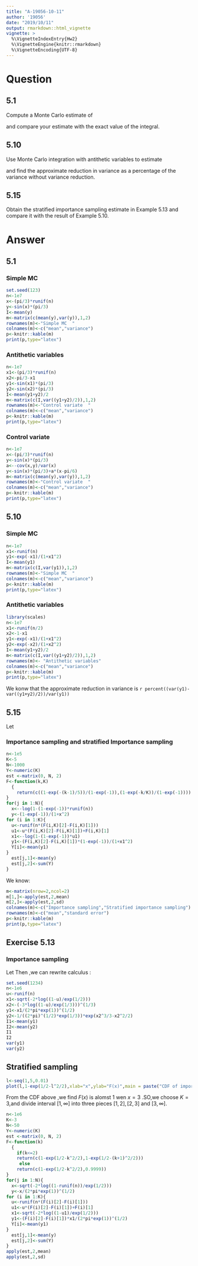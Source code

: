 ```yaml
---
title: "A-19056-10-11"
author: '19056'
date: "2019/10/11"
output: rmarkdown::html_vignette
vignette: >
  %\VignetteIndexEntry{Hw2}
  %\VignetteEngine{knitr::rmarkdown}
  %\VignetteEncoding{UTF-8}
---
```


# Question
## 5.1
Compute a Monte Carlo estimate of
\centerline{$\int_{0}^{\pi/3}sintdt$}
and compare your estimate with the exact value of the integral.  

## 5.10
Use Monte Carlo integration with antithetic variables to estimate
\centerline{$\int_{0}^{1}\frac{e^{-x}}{1+x^2}dx$}
and find the approximate reduction in variance as a percentage of the variance
without variance reduction.  

## 5.15
Obtain the stratified importance sampling estimate in Example 5.13 and compare
it with the result of Example 5.10.  

#  Answer
##  5.1  
### Simple MC

```r
set.seed(123)
n<-1e7
x<-(pi/3)*runif(n)
y<-sin(x)*(pi/3)
I<-mean(y)
m<-matrix(c(mean(y),var(y)),1,2)
rownames(m)<-"Simple MC  "
colnames(m)<-c("mean","variance")
p<-knitr::kable(m)
print(p,type="latex")
```


### Antithetic variables

```r
n<-1e7
x1<-(pi/3)*runif(n)
x2<-pi/3-x1
y1<-sin(x1)*(pi/3)
y2<-sin(x2)*(pi/3)
I<-mean(y1+y2)/2
m<-matrix(c(I,var((y1+y2)/2)),1,2)
rownames(m)<-"Control variate  "
colnames(m)<-c("mean","variance")
p<-knitr::kable(m)
print(p,type="latex")
```

### Control variate

```r
n<-1e7
x<-(pi/3)*runif(n)
y<-sin(x)*(pi/3)
a<--cov(x,y)/var(x)
y<-sin(x)*(pi/3)+a*(x-pi/6)
m<-matrix(c(mean(y),var(y)),1,2)
rownames(m)<-"Control variate  "
colnames(m)<-c("mean","variance")
p<-knitr::kable(m)
print(p,type="latex")
```


## 5.10  
### Simple MC  

```r
n<-1e7
x1<-runif(n)
y1<-exp(-x1)/(1+x1^2)
I<-mean(y1)
m<-matrix(c(I,var(y1)),1,2)
rownames(m)<-"Simple MC  "
colnames(m)<-c("mean","variance")
p<-knitr::kable(m)
print(p,type="latex")
```

### Antithetic variables

```r
library(scales)
n<-1e7
x1<-runif(n/2)
x2<-1-x1
y1<-exp(-x1)/(1+x1^2)
y2<-exp(-x2)/(1+x2^2)
I<-mean(y1+y2)/2
m<-matrix(c(I,var((y1+y2)/2)),1,2)
rownames(m)<- "Antithetic variables"
colnames(m)<-c("mean","variance")
p<-knitr::kable(m)
print(p,type="latex")
```

We konw that the approximate reduction in variance is `r percent((var(y1)-var((y1+y2)/2))/var(y1))`
 
 
## 5.15

Let
\centerline{$f_{3}(x)=\frac{e^{-x}}{1-e^{-1}}\to F_{3}(x)=\frac{1-e^{-x}}{1-e^{-1}}\to F_{3}^{-1}(x)=-log(1-(1-e^{-1})x)$}

### Importance sampling and stratified Importance sampling

```r
n<-1e5
K<-5
N<-1000
Y<-numeric(K)
est <-matrix(0, N, 2)
F<-function(k,K) 
  {   
    return(c((1-exp(-(k-1)/5))/(1-exp(-1)),(1-exp(-k/K))/(1-exp(-1))))
}
for(j in 1:N){
  x<--log(1-(1-exp(-1))*runif(n))
  y<-(1-exp(-1))/(1+x^2)
for (i in 1:K){
  u<-runif(n*(F(i,K)[2]-F(i,K)[1]))
  u1<-u*(F(i,K)[2]-F(i,K)[1])+F(i,K)[1]
  x1<--log(1-(1-exp(-1))*u1)
  y1<-(F(i,K)[2]-F(i,K)[1])*(1-exp(-1))/(1+x1^2)
  Y[i]<-mean(y1)
}
  est[j,1]<-mean(y)
  est[j,2]<-sum(Y)
}

```

We know:

```r
m<-matrix(nrow=2,ncol=2)
m[1,]<-apply(est,2,mean)
m[2,]<-apply(est,2,sd)
colnames(m)<-c("Importance sampling","Stratified importance sampling")
rownames(m)<-c("mean","standard error")
p<-knitr::kable(m)
print(p,type="latex")
```

## Exercise 5.13  

###  Importance sampling
Let
\centerline{$f_{1}(x)=\sqrt{e}xe^{-\frac{x^2}{2}}\to F_{1}(x)=1-\sqrt{e}e^{-\frac{x^2}{2}}\to F_{1}^{-1}(x)=\sqrt{-2log(\frac{1-x}{\sqrt{e}})}$} 
\centerline{$f_{2}(x)=e^{\frac{1}{3}}x^2e^{-\frac{x^3}{3}}\to F_{2}(x)=1-e^{\frac{1}{3}}e^{-\frac{x^3}{3}}\to F_{2}^{-1}(x)=(-3log(\frac{1-x}{e^\frac{1}{3}})^{\frac{1}{3}}$}
Then ,we can rewrite calculus :
\centerline{$\int_{1}^{\infty}\frac{x^2}{\sqrt{2\pi}}e^{-\frac{x^2}{2}}dx=\int_{1}^{\infty}\frac{x}{\sqrt{2\pi e}}f_{1}(x)dx$}
\centerline{$\int_{1}^{\infty}\frac{x^2}{\sqrt{2\pi}}e^{-\frac{x^2}{2}}dx=\int_{1}^{\infty}\frac{1}{\sqrt{2\pi}e^{\frac{1}{3}}}e^{\frac{x^3}{3}-\frac{x^2}{2}}f_2(x)dx$}

```r
set.seed(1234)
n<-1e6
u<-runif(n)
x1<-sqrt(-2*log((1-u)/exp(1/2)))
x2<-(-3*log((1-u)/exp(1/3)))^(1/3)
y1<-x1/(2*pi*exp(1))^(1/2)
y2<-1/((2*pi)^(1/2)*exp(1/3))*exp(x2^3/3-x2^2/2)
I1<-mean(y1)
I2<-mean(y2)
I1
I2
var(y1)
var(y2)
```

## Stratified sampling

```r
l<-seq(1,5,0.01)
plot(l,1-exp(1/2-l^2/2),xlab="x",ylab="F(x)",main = paste("CDF of importance functions f1(x)"))
```

From the CDF above ,we find $F(x)$ is alomst $1$ wen $x=3$ .SO,we choose $K=3$,and divide interval $[1,\infty]$ into three pieces $[1,2],[2,3]$ and $[3,\infty]$.

```r
n<-1e6
K<-3
N<-50
Y<-numeric(K)
est <-matrix(0, N, 2)
F<-function(k) 
  {   
    if(k<=2)  
    return(c(1-exp(1/2-k^2/2),1-exp(1/2-(k+1)^2/2)))   
     else   
    return(c(1-exp(1/2-k^2/2),0.9999))
}
for(j in 1:N){
  x<-sqrt(-2*log((1-runif(n))/exp(1/2)))
  y<-x/(2*pi*exp(1))^(1/2)
for (i in 1:K){
  u<-runif(n*(F(i)[2]-F(i)[1]))
  u1<-u*(F(i)[2]-F(i)[1])+F(i)[1]
  x1<-sqrt(-2*log((1-u1)/exp(1/2)))
  y1<-(F(i)[2]-F(i)[1])*x1/(2*pi*exp(1))^(1/2)
  Y[i]<-mean(y1)
}
  est[j,1]<-mean(y)
  est[j,2]<-sum(Y)
}
apply(est,2,mean)
apply(est,2,sd)
```
